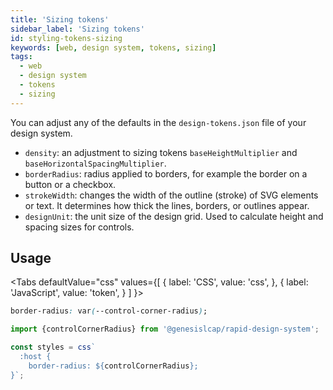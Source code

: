 ```yaml
---
title: 'Sizing tokens'
sidebar_label: 'Sizing tokens'
id: styling-tokens-sizing
keywords: [web, design system, tokens, sizing]
tags:
  - web
  - design system
  - tokens
  - sizing
---
```



You can adjust any of the defaults in the `design-tokens.json` file of your design system.

- `density`: an adjustment to sizing tokens `baseHeightMultiplier` and `baseHorizontalSpacingMultiplier`.
- `borderRadius`: radius applied to borders, for example the border on a button or a checkbox.
- `strokeWidth`: changes the width of the outline (stroke) of SVG elements or text. It determines how thick the lines, borders, or outlines appear.
- `designUnit`: the unit size of the design grid. Used to calculate height and spacing sizes for controls.

## Usage

<Tabs
  defaultValue="css"
  values={[
    { label: 'CSS', value: 'css', },
    { label: 'JavaScript', value: 'token', }
  ]
}>
<TabItem value="css">

```css
border-radius: var(--control-corner-radius);
```

</TabItem>
<TabItem value="token">

```ts
import {controlCornerRadius} from '@genesislcap/rapid-design-system';

const styles = css`
  :host {
    border-radius: ${controlCornerRadius};
}`;
```

</TabItem>
</Tabs>


